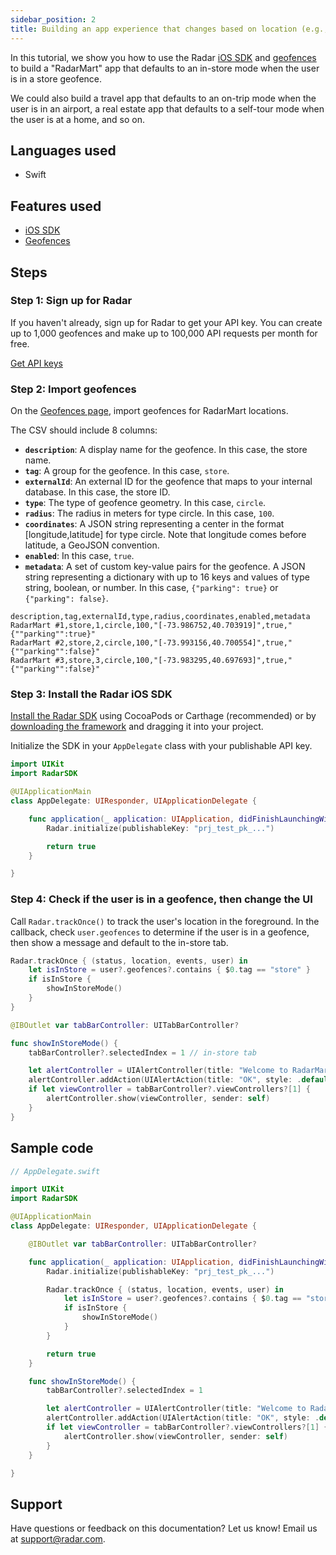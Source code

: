 ```yaml
---
sidebar_position: 2
title: Building an app experience that changes based on location (e.g., in-store mode)
---
```


In this tutorial, we show you how to use the Radar [iOS SDK](/sdk) and [geofences](/geofences) to build a "RadarMart" app that defaults to an in-store mode when the user is in a store geofence.

We could also build a travel app that defaults to an on-trip mode when the user is in an airport, a real estate app that defaults to a self-tour mode when the user is at a home, and so on.

## Languages used

- Swift

## Features used

- [iOS SDK](/sdk/ios)
- [Geofences](/geofences)

## Steps

### Step 1: Sign up for Radar

If you haven't already, sign up for Radar to get your API key. You can create up to 1,000 geofences and make up to 100,000 API requests per month for free.

<a className="btn btn-large btn-primary" href="https://radar.com/signup">Get API keys</a>

### Step 2: Import geofences

On the [Geofences page](https://radar.com/dashboard), import geofences for RadarMart locations.

The CSV should include 8 columns:

- **`description`**: A display name for the geofence. In this case, the store name.
- **`tag`**: A group for the geofence. In this case, `store`.
- **`externalId`**: An external ID for the geofence that maps to your internal database. In this case, the store ID.
- **`type`**: The type of geofence geometry. In this case, `circle`.
- **`radius`**: The radius in meters for type circle. In this case, `100`.
- **`coordinates`**: A JSON string representing a center in the format [longitude,latitude] for type circle. Note that longitude comes before latitude, a GeoJSON convention.
- **`enabled`**: In this case, `true`.
- **`metadata`**: A set of custom key-value pairs for the geofence. A JSON string representing a dictionary with up to 16 keys and values of type string, boolean, or number. In this case, `{"parking": true}` or `{"parking": false}`.

```csv
description,tag,externalId,type,radius,coordinates,enabled,metadata
RadarMart #1,store,1,circle,100,"[-73.986752,40.703919]",true,"{""parking"":true}"
RadarMart #2,store,2,circle,100,"[-73.993156,40.700554]",true,"{""parking"":false}"
RadarMart #3,store,3,circle,100,"[-73.983295,40.697693]",true,"{""parking"":false}"
```

### Step 3: Install the Radar iOS SDK

[Install the Radar SDK](/sdk) using CocoaPods or Carthage (recommended) or by [downloading the framework](https://github.com/radarlabs/radar-sdk-ios/releases) and dragging it into your project.

Initialize the SDK in your `AppDelegate` class with your publishable API key.

```swift
import UIKit
import RadarSDK

@UIApplicationMain
class AppDelegate: UIResponder, UIApplicationDelegate {

    func application(_ application: UIApplication, didFinishLaunchingWithOptions launchOptions: [UIApplication.LaunchOptionsKey: Any]?) -> Bool {
        Radar.initialize(publishableKey: "prj_test_pk_...")

        return true
    }

}
```

### Step 4: Check if the user is in a geofence, then change the UI

Call `Radar.trackOnce()` to track the user's location in the foreground. In the callback, check `user.geofences` to determine if the user is in a geofence, then show a message and default to the in-store tab.

```swift
Radar.trackOnce { (status, location, events, user) in
    let isInStore = user?.geofences?.contains { $0.tag == "store" }
    if isInStore {
        showInStoreMode()
    }
}
```

```swift
@IBOutlet var tabBarController: UITabBarController?

func showInStoreMode() {
    tabBarController?.selectedIndex = 1 // in-store tab

    let alertController = UIAlertController(title: "Welcome to RadarMart!", message: nil, preferredStyle: .alert)
    alertController.addAction(UIAlertAction(title: "OK", style: .default, handler: nil))
    if let viewController = tabBarController?.viewControllers?[1] {
        alertController.show(viewController, sender: self)
    }
}
```

## Sample code

```swift
// AppDelegate.swift

import UIKit
import RadarSDK

@UIApplicationMain
class AppDelegate: UIResponder, UIApplicationDelegate {

    @IBOutlet var tabBarController: UITabBarController?

    func application(_ application: UIApplication, didFinishLaunchingWithOptions launchOptions: [UIApplication.LaunchOptionsKey: Any]?) -> Bool {
        Radar.initialize(publishableKey: "prj_test_pk_...")

        Radar.trackOnce { (status, location, events, user) in
            let isInStore = user?.geofences?.contains { $0.tag == "store" }
            if isInStore {
                showInStoreMode()
            }
        }

        return true
    }

    func showInStoreMode() {
        tabBarController?.selectedIndex = 1

        let alertController = UIAlertController(title: "Welcome to RadarMart!", message: nil, preferredStyle: .alert)
        alertController.addAction(UIAlertAction(title: "OK", style: .default, handler: nil))
        if let viewController = tabBarController?.viewControllers?[1] {
            alertController.show(viewController, sender: self)
        }
    }

}
```

## Support

Have questions or feedback on this documentation? Let us know! Email us at [support@radar.com](mailto:support@radar.com).
